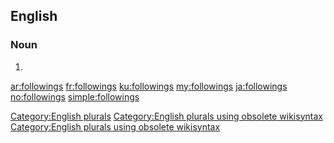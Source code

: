 ==English==

===Noun===
{{head|en}}

# {{plural of|following}}

[[Category:English plurals]][[Category:English plurals using obsolete wikisyntax]][[Category:English plurals using obsolete wikisyntax]]

[[ar:followings]]
[[fr:followings]]
[[ku:followings]]
[[my:followings]]
[[ja:followings]]
[[no:followings]]
[[simple:followings]]